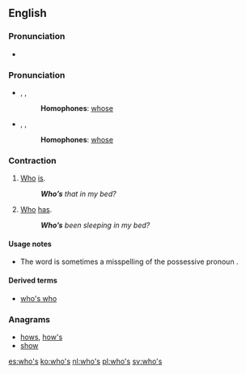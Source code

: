 ==English==

===Pronunciation===
* {{audio|en-us-who's.ogg|Audio (US)}}

===Pronunciation===
* {{enPR|ho͞oz}}, {{IPA|/huːz/}}, {{X-SAMPA|/hu:z/}}
*: '''Homophones''': [[whose]]
*: {{rhymes|uːz}}
* {{enPR|hwo͞oz}}, {{IPA|/ʍuːz/}}, {{X-SAMPA|/Wu:z/}}
*: '''Homophones''': [[whose]]
*: {{rhymes|uːz}}

===Contraction===
{{en-cont}}

# [[who|Who]] [[is]].
#: '''''Who’s''' that in my bed?''
# [[who|Who]] [[has]].
#: '''''Who’s''' been sleeping in my bed?''

====Usage notes====
* The word {{term|who's|lang=en}} is sometimes a misspelling of the possessive pronoun {{term|whose|lang=en}}.

====Derived terms====
* [[who's who]]

===Anagrams===
* [[hows#English|hows]], [[how's#English|how's]]
* [[show#English|show]]

[[es:who's]]
[[ko:who's]]
[[nl:who's]]
[[pl:who's]]
[[sv:who's]]